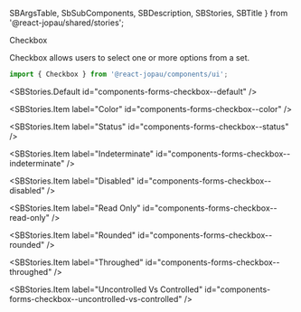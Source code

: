   SBArgsTable,
  SbSubComponents,
  SBDescription,
  SBStories,
  SBTitle
} from '@react-jopau/shared/stories';

<SBTitle>Checkbox</SBTitle>

<SBDescription>Checkbox allows users to select one or more options from a set.</SBDescription>

<SbSubComponents>
  <SbSubComponents.Item label="Checkbox.Group" id="components-forms-checkbox--group-docs" />
</SbSubComponents>

```jsx dark
import { Checkbox } from '@react-jopau/components/ui';
```

<SBStories.Default id="components-forms-checkbox--default" />

<SBArgsTable component={Checkbox} />

<SBStories>
<SBStories.Item label="Sizes" id="components-forms-checkbox--sizes" />

<SBStories.Item label="Color" id="components-forms-checkbox--color" />

<SBStories.Item label="Status" id="components-forms-checkbox--status" />

<SBStories.Item label="Indeterminate" id="components-forms-checkbox--indeterminate" />

<SBStories.Item label="Disabled" id="components-forms-checkbox--disabled" />

<SBStories.Item label="Read Only" id="components-forms-checkbox--read-only" />

<SBStories.Item label="Rounded" id="components-forms-checkbox--rounded" />

<SBStories.Item label="Throughed" id="components-forms-checkbox--throughed" />

<SBStories.Item label="Uncontrolled Vs Controlled" id="components-forms-checkbox--uncontrolled-vs-controlled" />
</SBStories>
